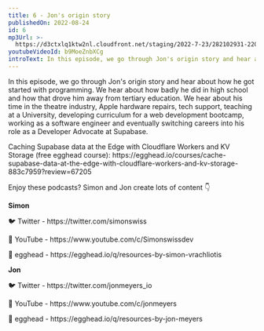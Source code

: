 ```yaml
---
title: 6 - Jon's origin story
publishedOn: 2022-08-24
id: 6
mp3Url: >-
  https://d3ctxlq1ktw2nl.cloudfront.net/staging/2022-7-23/282102931-22050-1-8224bb7a9095b.m4a
youtubeVideoId: b9MoeZnbXCg
introText: In this episode, we go through Jon's origin story and hear about how he got started with programming. We hear about how badly he did in high school and how that drove him away from tertiary education.
---
```


In this episode, we go through Jon's origin story and hear about how he got started with programming. We hear about how badly he did in high school and how that drove him away from tertiary education. We hear about his time in the theatre industry, Apple hardware repairs, tech support, teaching at a University, developing curriculum for a web development bootcamp, working as a software engineer and eventually switching careers into his role as a Developer Advocate at Supabase.

Caching Supabase data at the Edge with Cloudflare Workers and KV Storage (free egghead course): https\://egghead.io/courses/cache-supabase-data-at-the-edge-with-cloudflare-workers-and-kv-storage-883c7959?review=67205

Enjoy these podcasts? Simon and Jon create lots of content 👇

**Simon**

🐦 Twitter - https\://twitter.com/simonswiss

🎥 YouTube - https\://www\.youtube.com/c/Simonswissdev

🥚 egghead - https\://egghead.io/q/resources-by-simon-vrachliotis

**Jon**

🐦 Twitter - https\://twitter.com/jonmeyers_io

🎥 YouTube - https\://www\.youtube.com/c/jonmeyers

🥚 egghead - https\://egghead.io/q/resources-by-jon-meyers
